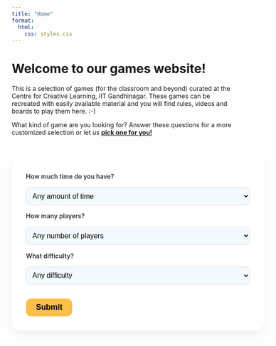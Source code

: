 ```yaml
---
title: "Home"
format:
  html:
    css: styles.css
---
```


# **Welcome to our games website!**

This is a selection of games (for the classroom and beyond) curated at the Centre for Creative Learning, IIT Gandhinagar. These games can be recreated with easily available material and you will find rules, videos and boards to play them here. :-) \

What kind of game are you looking for? Answer these questions for a more customized selection or let us <a href="#" id="lucky-link" style="font-weight: bold;">pick one for you!</a> \


```{=html}

<style>
  #game-filter {
    background: #ffffff;
    padding: 2rem;
    border-radius: 20px;
    box-shadow: 0 8px 20px rgba(0, 0, 0, 0.05);
    width: 100%;
    max-width: 900px;
    margin: 0 auto;
    display: flex;
    flex-direction: column;
    gap: 1rem;
    margin-top: 50px;
  }

  .form-row {
    display: flex;
    align-items: center;
    gap: 1rem;
    flex-wrap: wrap;
  }

  .form-row label {
    flex: 1 1 200px;
    font-weight: 600;
    color: #333;
  }

  .form-row select {
    flex: 2 1 300px;
    padding: 0.6rem;
    border-radius: 10px;
    border: 1px solid #ddd;
    font-size: 1rem;
    background-color: #f2faff;
    transition: border-color 0.2s ease;
  }

  .form-row select:focus {
    outline: none;
    border-color: #7ec4cf;
  }

  #results {
    margin-top: 2rem;
    background-color: #fff7f0;
    border: 1px solid #ffe0c2;
    padding: 1.5rem;
    border-radius: 12px;
    box-shadow: 0 4px 10px rgba(0, 0, 0, 0.05);
    max-width: 900px;
    margin-left: auto;
    margin-right: auto;
  }

  #results h3 {
    margin-top: 0;
    margin-bottom: 1rem;
  }

  .form-actions {
    display: flex;
    gap: 1rem;
    margin-top: 1rem;
    align-items: center;
  }

  /* #lucky-button {
    padding: 0.6rem 1.2rem;
    background-color: #7ec4cf;
    color: white;
    font-weight: bold;
    border: none;
    border-radius: 12px;
    cursor: pointer;
    font-size: 1rem;
  }

  #lucky-button:hover {
    background-color: #5bb2bd;
  } */

  #find-button, #filtered-random-btn{
    padding: 0.6rem 1.4rem;
    background-color: #fcbf49;
    color: #000;
    font-weight: bold;
    border: none;
    border-radius: 12px;
    cursor: pointer;
    font-size: 1.1rem;
  }

  #find-button:hover {
    background-color: #fca311;
  }
</style>

<form id="game-filter">
  <div class="form-row">
  <label for="time">How much time do you have?</label>
  <select name="time" id="time">
    <option value="">Any amount of time</option>
    <option value="10">10 mins</option>
    <option value="20">20 mins</option>
    <option value="30">30 mins</option>
    <option value="40">40 mins</option>
  </select>
  </div>
  <div class="form-row">
  <label for="players">How many players?</label>
  <select name="players" id="players">
    <option value="">Any number of players</option>
    <option value="1">Solo</option>
    <option value="2">2 Players</option>
    <option value="4">Between 3 and 10</option>
    <option value="10">10 and more</option>
  </select>
  </div>
  <!-- <div class="form-row">
  <label for="material">What material do you have?</label>
  <select name="material" id="material">
    <option value="">Select material</option>
    <option value="cards">Cards</option>
    <option value="dice">Dice</option>
    <option value="board">Board</option>
    <option value="none">None</option>
  </select>
  </div> -->
  <div class="form-row">
  <label for="difficulty">What difficulty?</label>
  <select name="difficulty" id="difficulty">
    <option value="">Any difficulty</option>
    <option value="easy">Easy</option>
    <option value="medium">Medium</option>
    <option value="hard">Hard</option>
  </select>
  </div>
  <div class="form-actions">
      <button type="submit" id="find-button">Submit</button>
      <!-- <button type="button" id="lucky-button" class="lucky-btn">Pick one for me!</button> -->
  </div>
</form>
  <div id="results" style="display: none;">
    <h3><em>Suggestions</em></h3>
    <p id="results-content"></p>
  </div>
  <div id="random-from-filtered-container" style="display: none; text-align: center; margin-top: 1rem;">
    <button id="filtered-random-btn" class="lucky-btn">Pick random from these</button>
  </div>

<script>
  const difficultyMap = {
    easy: "★",
    medium: "★★",
    hard: "★★★"
  };

  // Load JSON once and reuse
  let gameData = [];
  let lastFilteredGames = [];

  async function loadGames() {
    if (gameData.length === 0) {
      const res = await fetch('/static/all_metadata.json');  // adjust path as needed
      gameData = await res.json();
    }
    return gameData;
  }

  function getFilters() {
    return {
      difficulty: document.getElementById("difficulty").value,
      maxTime: document.getElementById("time").value,
      players: document.getElementById("players").value
    };
  }

  function isPlayerCountInRange(selected, rangeStr) {
    const selectedNum = parseInt(selected);
    if (!rangeStr) return false;

    if (rangeStr.includes('-')) {
      const [min, max] = rangeStr.split('-').map(s => parseInt(s.trim()));
      return selectedNum >= min && selectedNum <= max;
    }

    // Single number match
    return parseInt(rangeStr) === selectedNum;
}

  function filterGames(games, { difficulty, maxTime, players }) {
    return games.filter(game => {
      const matchesDifficulty = !difficulty || game.complexity === difficultyMap[difficulty];
      const matchesTime = !maxTime || parseInt(game.time) <= parseInt(maxTime);
      const matchesPlayers = !players || isPlayerCountInRange(players, game.players);
      return matchesDifficulty && matchesTime && matchesPlayers;
    });
  }

 // "Find Games" Button
  document.getElementById("game-filter").addEventListener("submit", async function (e) {
    e.preventDefault();

    const filters = getFilters();
    const games = await loadGames();
    const matchingGames = filterGames(games, filters);
    lastFilteredGames = matchingGames;

    const resultsEl = document.getElementById("results-content");

    if (matchingGames.length > 0) {
      resultsEl.innerHTML = `<ul>${matchingGames.map(g => `
        <li style="margin-bottom: 1rem;">
          <a href="/games/${g.filename}.html"><strong>${g.title}</strong></a><br>
          <small>${g.summary || 'No description available.'}</small>
        </li>`).join('')}
      </ul>`;

      document.getElementById("random-from-filtered-container").style.display = "block";
    } else {
      resultsEl.innerHTML = "<p>No games found matching your filters.</p>";
      document.getElementById("random-from-filtered-container").style.display = "none";
    }

    document.getElementById("results").style.display = "block";
  });

  // "I'm Feeling Lucky" Button -- this is not being used anymore
  // document.getElementById("lucky-button").addEventListener("click", async function () {
  //   const games = await loadGames(); // no filters applied
  //   const randomGame = games[Math.floor(Math.random() * games.length)];
  //   window.location.href = `/games/${randomGame.filename}.html`;
  // });

  // Lucky link
  document.addEventListener("DOMContentLoaded", () => {
    document.getElementById("lucky-link").addEventListener("click", async function (e) {
      e.preventDefault(); // prevent jump

      const games = await loadGames(); // reuse existing function
      const randomGame = games[Math.floor(Math.random() * games.length)];
      window.location.href = `/games/${randomGame.filename}.html`;
    });
  });

  // Filtered random button
  document.getElementById("filtered-random-btn").addEventListener("click", function () {
    if (lastFilteredGames.length > 0) {
      const randomGame = lastFilteredGames[Math.floor(Math.random() * lastFilteredGames.length)];
      window.location.href = `/games/${randomGame.filename}.html`;
    } else {
      alert("No games available in the current filtered list.");
    }
  });

</script>

```